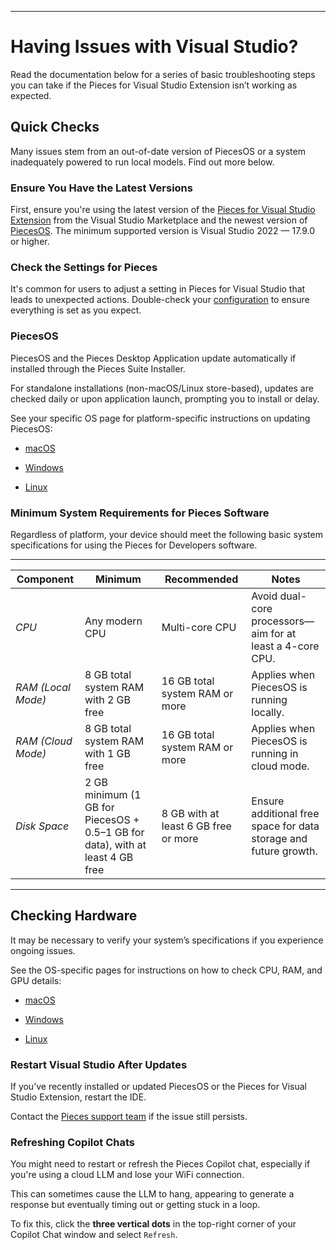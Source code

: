 ***

# Having Issues with Visual Studio?

Read the documentation below for a series of basic troubleshooting steps you can take if the Pieces for Visual Studio Extension isn’t working as expected.

<on-device-storage />

## Quick Checks

Many issues stem from an out-of-date version of PiecesOS or a system inadequately powered to run local models. Find out more below.

### Ensure You Have the Latest Versions

First, ensure you're using the latest version of the <a target="_blank" href="https://marketplace.visualstudio.com/items?itemName=MeshIntelligentTechnologiesInc.PiecesVisualStudio">Pieces for Visual Studio Extension</a> from the Visual Studio Marketplace and the newest version of [PiecesOS](https://docs.pieces.app/products/core-dependencies/pieces-os). The minimum supported version is Visual Studio 2022 — 17.9.0 or higher.

### Check the Settings for Pieces

It's common for users to adjust a setting in Pieces for Visual Studio that leads to unexpected actions. Double-check your [configuration](https://docs.pieces.app/products/extensions-plugins/visual-studio/configuration) to ensure everything is set as you expect.

### PiecesOS

PiecesOS and the Pieces Desktop Application update automatically if installed through the Pieces Suite Installer.

For standalone installations (non-macOS/Linux store-based), updates are checked daily or upon application launch, prompting you to install or delay.

See your specific OS page for platform-specific instructions on updating PiecesOS:

* [macOS](https://docs.pieces.app/products/meet-pieces/troubleshooting/macos#updating-piecesos)

* [Windows](https://docs.pieces.app/products/meet-pieces/troubleshooting/windows#updating-piecesos)

* [Linux](https://docs.pieces.app/products/meet-pieces/troubleshooting/linux#updating-piecesos)

### Minimum System Requirements for Pieces Software

Regardless of platform, your device should meet the following basic system specifications for using the Pieces for Developers software.

***

| **Component**      | **Minimum**                                                                   | **Recommended**                      | **Notes**                                                        |
| ------------------ | ----------------------------------------------------------------------------- | ------------------------------------ | ---------------------------------------------------------------- |
| *CPU*              | Any modern CPU                                                                | Multi-core CPU                       | Avoid dual-core processors—aim for at least a 4-core CPU.        |
| *RAM (Local Mode)* | 8 GB total system RAM with 2 GB free                                          | 16 GB total system RAM or more       | Applies when PiecesOS is running locally.                        |
| *RAM (Cloud Mode)* | 8 GB total system RAM with 1 GB free                                          | 16 GB total system RAM or more       | Applies when PiecesOS is running in cloud mode.                  |
| *Disk Space*       | 2 GB minimum (1 GB for PiecesOS + 0.5–1 GB for data), with at least 4 GB free | 8 GB with at least 6 GB free or more | Ensure additional free space for data storage and future growth. |

***

## Checking Hardware

It may be necessary to verify your system’s specifications if you experience ongoing issues.

See the OS-specific pages for instructions on how to check CPU, RAM, and GPU details:

* [macOS](https://docs.pieces.app/products/meet-pieces/troubleshooting/macos#checking-cpu-type)

* [Windows](https://docs.pieces.app/products/meet-pieces/troubleshooting/windows#checking-hardware-specifications)

* [Linux](https://docs.pieces.app/products/meet-pieces/troubleshooting/linux#checking-system-information)

### Restart Visual Studio After Updates

If you’ve recently installed or updated PiecesOS or the Pieces for Visual Studio Extension, restart the IDE.

Contact the <a target="_blank" href="https://getpieces.typeform.com/to/mCjBSIjF#docs-vscode">Pieces support team</a> if the issue still persists.

### Refreshing Copilot Chats

You might need to restart or refresh the Pieces Copilot chat, especially if you're using a cloud LLM and lose your WiFi connection.

This can sometimes cause the LLM to hang, appearing to generate a response but eventually timing out or getting stuck in a loop.

To fix this, click the **three vertical dots** in the top-right corner of your Copilot Chat window and select `Refresh`.

<Image src="https://storage.googleapis.com/hashnode_product_documentation_assets/visual_studio_extension_assets/troubleshooting/refresh_copilot_chat.png" alt="" align="center" fullwidth="true" />
